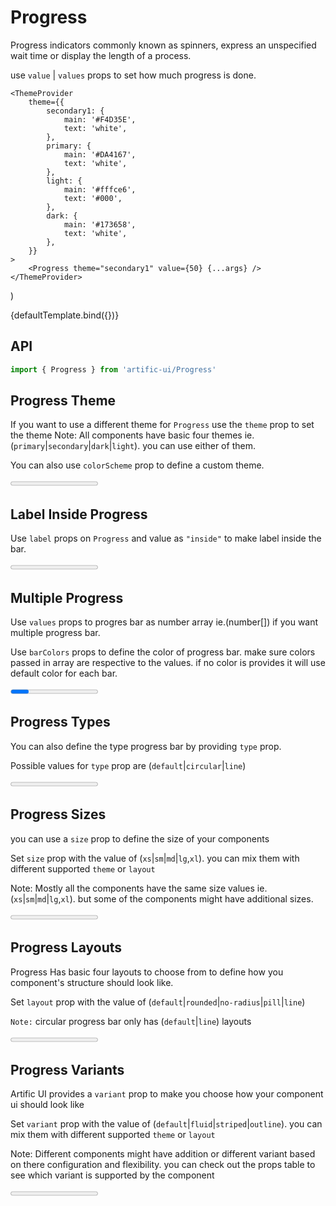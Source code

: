 
# Progress

Progress indicators commonly known as spinners, express an unspecified wait time or display the length of a process.

use `value` | `values` props to set how much progress is done.

    <ThemeProvider
        theme={{
            secondary1: {
                main: '#F4D35E',
                text: 'white',
            },
            primary: {
                main: '#DA4167',
                text: 'white',
            },
            light: {
                main: '#fffce6',
                text: '#000',
            },
            dark: {
                main: '#173658',
                text: 'white',
            },
        }}
    >
        <Progress theme="secondary1" value={50} {...args} />
    </ThemeProvider>
)

<div>
    <div name="Default">{defaultTemplate.bind({})}</div>
</div>

## API

```jsx
import { Progress } from 'artific-ui/Progress'
```

## Progress Theme

If you want to use a different theme for `Progress` use the `theme` prop to set the theme
Note: All components have basic four themes ie. (`primary`|`secondary`|`dark`|`light`). you can use either of them.

You can also use `colorScheme` prop to define a custom theme.

<div>
    <div name="Progress Theme">
        <Progress theme="primary" value={50} />
        <Progress theme="secondary" value={50} />
        <Progress theme="light" value={50} />
        <Progress theme="dark" value={50} />
        <Progress
            value={50}
            colorScheme={{
                background: 'linear-gradient(45deg, #e736f4, #673ab7)',
                backgroundColor: '#e736f4',
                color: 'white',
            }}
        />
    </div>
</div>

## Label Inside Progress

Use `label` props on `Progress` and value as `"inside"` to make label inside the bar.

<div>
    <div name="Label Inside Progress">
        <Progress label="inside" theme="secondary" value={50} />
    </div>
</div>

## Multiple Progress

Use `values` props to progres bar as number array ie.(number[]) if you want multiple progress bar.

Use `barColors` props to define the color of progress bar. make sure colors passed in array are respective to the values. if no color is provides it will use default color for each bar.

<div>
    <div name="Multiple Progress">
        <Progress
            theme="primary"
            barColors={['red', 'blue', 'green']}
            values={[50, 20, 10]}
        />
    </div>
</div>

## Progress Types

You can also define the type progress bar by providing `type` prop.

Possible values for `type` prop are (`default`|`circular`|`line`)

<div>
    <div name="Progress Types">
        <Progress value={80} type="default" theme="primary" />
        <Progress value={80} type="circular" theme="primary" />
        <Progress value={80} type="line" theme="primary" />
    </div>
</div>

## Progress Sizes

you can use a `size` prop to define the size of your components

Set `size` prop with the value of (`xs`|`sm`|`md`|`lg`,`xl`). you can mix them with different supported `theme` or `layout`

Note: Mostly all the components have the same size values ie.(`xs`|`sm`|`md`|`lg`,`xl`). but some of the components might have additional sizes.

<div>
    <div name="Progress Sizes">
        <Progress size="xl" value={80} />
        <Progress size="lg" value={80} />
        <Progress value={80} />
        <Progress size="sm" value={80} />
        <Progress size="xs" value={80} />
        <br />
        <br />
        <h5>Circular Progress Size</h5>
        <Progress size="xl" value={80} type="circular" />
        <Progress size="lg" value={80} type="circular" />
        <Progress value={80} type="circular" />
        <Progress size="sm" value={80} type="circular" />
        <Progress size="xs" value={80} type="circular" />
    </div>
</div>

## Progress Layouts

Progress Has basic four layouts to choose from to define how you component's structure should look like.

Set `layout` prop with the value of (`default`|`rounded`|`no-radius`|`pill`|`line`)

`Note:` circular progress bar only has (`default`|`line`) layouts

<div>
    <div name="Progress Layouts">
        <Progress layout="default" value={80} />
        <Progress layout="rounded" value={80} />
        <Progress layout="no-radius" value={80} />
        <Progress layout="pill" value={80} />
        <Progress layout="line" value={80} />
        <br />
        <br />
        <h5>Circular Progress Layouts</h5>
        <Progress type="circular" layout="default" value={80} />
        <Progress type="circular" layout="line" value={80} />
    </div>
</div>

## Progress Variants

Artific UI provides a `variant` prop to make you choose how your component ui should look like

Set `variant` prop with the value of (`default`|`fluid`|`striped`|`outline`). you can mix them with different supported `theme` or `layout`

Note: Different components might have addition or different variant based on there configuration and flexibility.
you can check out the props table to see which variant is supported by the component

<div>
    <div name="Progress Variants">
        <Progress variant="default" value={80} />
        <Progress variant="fluid" value={80} />
        <Progress variant="striped" value={80} />
        <Progress variant="outline" value={80} />
        <br />
        <br />
        <h5>Circular Progress Variants</h5>
        <Progress type="circular" variant="default" value={80} />
        <Progress type="circular" variant="fluid" value={80} />
        <Progress type="circular" variant="striped" value={80} />
        <Progress type="circular" variant="outline" value={80} />
    </div>
</div>
